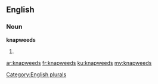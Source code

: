 ==English==

===Noun===
'''knapweeds'''

# {{plural of|[[knapweed]]}}

[[Category:English plurals]]

[[ar:knapweeds]]
[[fr:knapweeds]]
[[ku:knapweeds]]
[[my:knapweeds]]